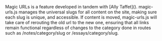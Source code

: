 <Box>
Magic URLs is a feature developed in tandem with [Ally Taffet](). magic-urls.js manages the universal slugs for all 
content on the site, making sure each slug is unique, and accessible. If content is moved, magic-urls.js will take care 
of rerouting the old url to the new one, ensuring that all links remain functional regardless of changes to the category
done in routes such as /notes/category/slug or /essays/category/slug.
</Box>
